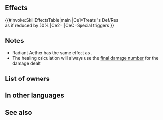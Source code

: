 {{Special
|tagid=SID_蒼の天空
|charge=4
|effect=During combat, treats foe's Def/Res as if reduced by 50%. Restores HP = 50% of damage dealt.
|cost=500
|exclusive=1
|required=Sol;Luna
|canUseMove={{MoveList|all}}
|canUseWeapon={{WeaponList|exclude=Staff}}
|properties=random_owner,offensive_special
}}
==Effects==
{{#invoke:SkillEffectsTable|main
|Ce1=Treats {{Tgt|foe}}'s Def/Res<br>as if reduced by 50%
|Ce2={{Eft|Heal|50% of damage dealt}}
|CeC=Special triggers
}}
==Notes==
* Radiant Aether has the same effect as {{St|Aether}}.
* The healing calculation will always use the [[Damage calculation#Final Damage calculation|final damage number]] for the damage dealt.
{{CombatHPRecovery}}
==List of owners==
{{Skill Hero List}}
==In other languages==
{{OtherLanguages
|japanese=蒼の天空
|german=Strahlender Aithir
|spanishEU=Éter fulgurante
|spanishLA=Éter fulgurante
|french=Éther radieux
|italian=Etere fiammante
|chineseTW=蒼藍天空
|portuguese=Éter radiante
}}
==See also==
{{See also skills|cond=SCategory='special' AND Exclusive='1' AND Description LIKE '%Restores HP = __% of damage dealt%'}}
{{Specials Navbox}}